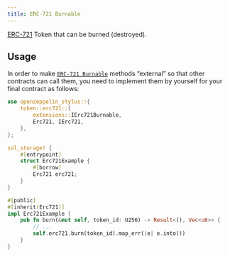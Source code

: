 ```yaml
---
title: ERC-721 Burnable
---
```


[ERC-721](erc721) Token that can be burned (destroyed).

## Usage

In order to make [`ERC-721 Burnable`](https://docs.rs/openzeppelin-stylus/0.1.0/openzeppelin_stylus/token/erc721/extensions/burnable/index.html) methods “external” so that other contracts can call them, you need to implement them by yourself for your final contract as follows:

```rust
use openzeppelin_stylus::{
    token::erc721::{
        extensions::IErc721Burnable,
        Erc721, IErc721,
    },
};

sol_storage! {
    #[entrypoint]
    struct Erc721Example {
        #[borrow]
        Erc721 erc721;
    }
}

#[public]
#[inherit(Erc721)]
impl Erc721Example {
    pub fn burn(&mut self, token_id: U256) -> Result<(), Vec<u8>> {
        // ...
        self.erc721.burn(token_id).map_err(|e| e.into())
    }
}
```
